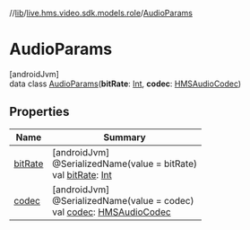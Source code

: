 //[lib](../../../index)/[live.hms.video.sdk.models.role](../index)/[AudioParams](index)

# AudioParams

[androidJvm]\
data class [AudioParams](index)(**bitRate**: [Int](https://kotlinlang.org/api/latest/jvm/stdlib/kotlin/-int/index.html), **codec**: [HMSAudioCodec](../../live.hms.video.media.codec/-h-m-s-audio-codec/index))

## Properties

| Name                | Summary                                                                                                                                                     |
| ------------------- | ----------------------------------------------------------------------------------------------------------------------------------------------------------- |
| [bitRate](bit-rate) | [androidJvm]<br />@SerializedName(value = bitRate)<br />val [bitRate](bit-rate): [Int](https://kotlinlang.org/api/latest/jvm/stdlib/kotlin/-int/index.html) |
| [codec](codec)      | [androidJvm]<br />@SerializedName(value = codec)<br />val [codec](codec): [HMSAudioCodec](../../live.hms.video.media.codec/-h-m-s-audio-codec/index)        |
